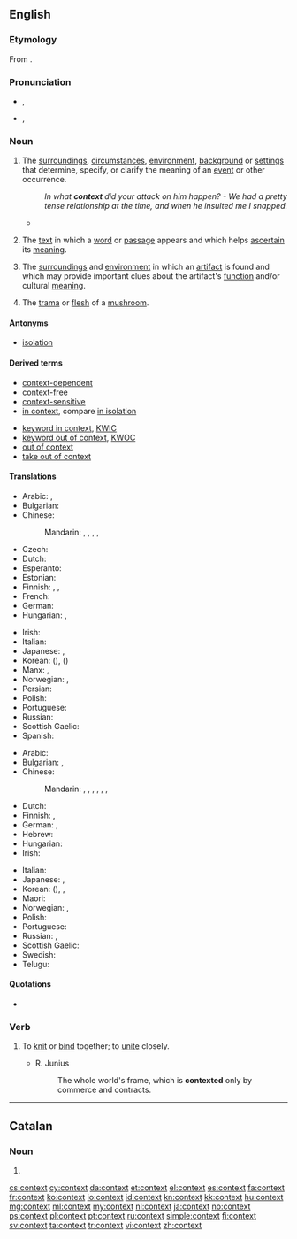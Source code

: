 ==English==
{{wikipedia|dab=context}}

===Etymology===
From {{etyl|la|en}} {{term|contextus|lang=la}}.

===Pronunciation===
* {{a|RP}} {{IPA|/ˈkɒntɛkst/}}, {{X-SAMPA|/"kQntEkst/}}
* {{a|GenAm}} {{IPA|/ˈkɑːntɛkst/}}, {{X-SAMPA|/"kAntEkst/}}

===Noun===
{{en-noun}}

# The [[surrounding]]s, [[circumstance]]s, [[environment]], [[background]] or [[setting]]s that determine, specify, or clarify the meaning of an [[event]] or other occurrence.
#: ''In what '''context''' did your attack on him happen? - We had a pretty tense relationship at the time, and when he insulted me I snapped.''
#* {{quote-news
|year=2012
|date=September 7
|author=Phil McNulty
|title=Moldova 0-5 England
|work=BBC Sport
|url=http://www.bbc.co.uk/sport/0/football/19460608
|page=
|passage=The display and result must be placed in the '''context''' that was it was against a side that looked every bit their Fifa world ranking of 141 - but England completed the job with efficiency to record their biggest away win in 19 years.}}
#{{senseid|en|text in which a word appears}} {{context|linguistics}} The [[text]] in which a [[word]] or [[passage]] appears and which helps [[ascertain]] its [[meaning]].
# {{context|archaeology}} The [[surrounding]]s and [[environment]] in which an [[artifact]] is found and which may provide important clues about the artifact's [[function]] and/or cultural [[meaning]].
# {{context|mycology}} The [[trama]] or [[flesh]] of a [[mushroom]].

====Antonyms====
* [[isolation]]

====Derived terms====
{{der-top|}}
* [[context-dependent]]
* [[context-free]]
* [[context-sensitive]]
* [[in context]], compare [[in isolation]]
{{der-mid}}
* [[keyword in context]], [[KWIC]]
* [[keyword out of context]], [[KWOC]]
* [[out of context]]
* [[take out of context]]
{{der-bottom}}

====Translations====
{{trans-top|text in which a word appears}}
* Arabic: {{t-|ar|سياق|m|tr=siyāq}},  {{t-|ar|قرنية|f|tr=qarība}}
* Bulgarian: {{t+|bg|контекст|m|tr=kontékst}}
* Chinese:
*: Mandarin: {{t-|cmn|上下文|tr=shàngxiàwén|sc=Hani}}, {{t-|cmn|語境|sc=Hani}}, {{t-|cmn|语境|tr=yǔjìng|sc=Hani}}, {{t-|cmn|前後文|sc=Hani}}, {{t-|cmn|前后文|tr=qiánhòuwén|sc=Hani}}
* Czech: {{t+|cs|kontext}}
* Dutch: {{t+|nl|context|m}}
* Esperanto: {{t-|eo|kunteksto}}
* Estonian: {{t-|et|kontekst}}
* Finnish: {{t+|fi|konteksti}}, {{t-|fi|asiayhteys}}, {{t+|fi|yhteys}}
* French: {{t+|fr|contexte|m}}
* German: {{t+|de|Kontext|m}}
* Hungarian: {{t+|hu|szövegkörnyezet}}, {{t+|hu|kontextus}}
{{trans-mid}}
* Irish: {{t-|ga|comhthéacs|m}}
* Italian: {{t+|it|contesto|m}}
* Japanese: {{t-|ja|文脈|tr=bunmyaku}}, {{t-|ja|前後関係|tr=zengokankei}}
* Korean: {{t+|ko|문맥|tr=munmaek|sc=Hang}} ({{t+|ko|文脈|sc=Hani}}),  {{t+|ko|맥락|tr=maekrak|sc=Hang}} ({{t+|ko|脈絡|sc=Hani}})
* Manx: {{t-|gv|co-lhaih}}, {{t-|gv|cohecks}}
* Norwegian: {{t+|no|sammenheng|m}}, {{t+|no|kontekst|m}}
* Persian: {{t+|fa|زمینه|tr=|sc=fa-Arab}}
* Polish: {{t+|pl|kontekst|m}}
* Portuguese: {{t+|pt|contexto|m}}
* Russian: {{t+|ru|контекст|m|tr=kontékst}}
* Scottish Gaelic: {{t-|gd|co-theacsa|m}}
* Spanish: {{t+|es|contexto|m}}
{{trans-bottom}}

{{trans-top|circumstances or settings}}
* Arabic: {{t+|ar|حالة|f|tr=ḥāla}}
* Bulgarian: {{t+|bg|обстановка|f|tr=obstanóvka}},  {{t+|bg|ситуация|f|tr=situácija}}
* Chinese:
*: Mandarin: {{t-|cmn|場合|sc=Hani}}, {{t-|cmn|场合|tr=chǎnghé|sc=Hani}}, {{t-|cmn|情況|sc=Hani}}, {{t-|cmn|情况|tr=qíngkuàng|sc=Hani}}, {{t-|cmn|背景|tr=bèijǐng|sc=Hani}}, {{t-|cmn|環境|sc=Hani}}, {{t-|cmn|环境|tr=huánjìng|sc=Hani}}
* Dutch: {{t+|nl|context|m}}
* Finnish: {{t-|fi|asiayhteys}}, {{t+|fi|yhteys}}
* German: {{t+|de|Kontext|m}}, {{t+|de|Zusammenhang|m}}
* Hebrew: {{t-|he|הקשר|m|tr=heqsher}}
* Hungarian: {{t+|hu|összefüggés}}
* Irish: {{t-|ga|comhthéacs|m}}
{{trans-mid}}
* Italian: {{t+|it|contesto|m}}
* Japanese: {{t-|ja|前後関係|tr=zengokankei}}, {{t+|ja|状況|tr=jōkyō}}
* Korean: {{t+|ko|맥락|tr=maekrak|sc=Hang}} ({{t+|ko|脈絡|sc=Hani}}),  {{t+|ko|짜임새|tr=jjaimsae|sc=Hang}},  {{t+|ko|바탕|tr=batang|sc=Hang}}
* Maori: {{t|mi|horopaki}}
* Norwegian: {{t+|no|sammenheng|m}}, {{t+|no|kontekst|m}}
* Polish: {{t+|pl|kontekst|m}}
* Portuguese: {{t+|pt|contexto|m}}
* Russian: {{t+|ru|обстановка|f|tr=obstanóvka}},  {{t+|ru|ситуация|f|tr=situácija}}
* Scottish Gaelic: {{t-|gd|co-theacsa|m}}
* Swedish: {{t+|sv|sammanhang}}
* Telugu: {{t+|te|సందర్భం|tr=sandarbham}}
{{trans-bottom}}

====Quotations====
* {{seeCites}}

===Verb===
{{en-verb}}

# {{context|obsolete|lang=en}} To [[knit]] or [[bind]] together; to [[unite]] closely.
#: {{rfquotek|Feltham}}
#* R. Junius
#*: The whole world's frame, which is '''contexted''' only by commerce and contracts.

----

==Catalan==

===Noun===
{{ca-noun|m}}

# {{l/en|context}}

[[cs:context]]
[[cy:context]]
[[da:context]]
[[et:context]]
[[el:context]]
[[es:context]]
[[fa:context]]
[[fr:context]]
[[ko:context]]
[[io:context]]
[[id:context]]
[[kn:context]]
[[kk:context]]
[[hu:context]]
[[mg:context]]
[[ml:context]]
[[my:context]]
[[nl:context]]
[[ja:context]]
[[no:context]]
[[ps:context]]
[[pl:context]]
[[pt:context]]
[[ru:context]]
[[simple:context]]
[[fi:context]]
[[sv:context]]
[[ta:context]]
[[tr:context]]
[[vi:context]]
[[zh:context]]